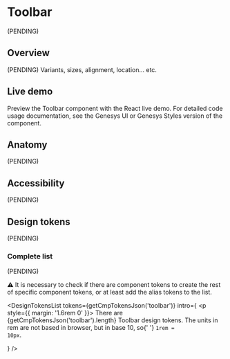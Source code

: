


<Meta of={Stories} />

# Toolbar

(PENDING)

## Overview

(PENDING) Variants, sizes, alignment, location... etc.

## Live demo

Preview the Toolbar component with the React live demo. For detailed code usage
documentation, see the Genesys UI or Genesys Styles version of the component.

<Canvas of={Stories.Example} />
<Controls of={Stories.Example} />

<section className="mrow">
  <div className="mcol-12 mcol-sm-6">
    <CardReact url="https://devoinc.github.io/genesys-ui/?path=/docs/components-core-layout-toolbar--docs" />
  </div>
  <div className="mcol-12 mcol-sm-6">
    <CardHtml url="https://gitlab.devotools.com/engineering/quvis/genesys-styles" />
  </div>
</section>

## Anatomy

(PENDING)

## Accessibility

(PENDING)

## Design tokens

(PENDING)

### Complete list

(PENDING)

⚠️ It is necessary to check if there are component tokens to create the rest of specific component tokens, or at least add the alias tokens to the list.

<DesignTokensList
  tokens={getCmpTokensJson('toolbar')}
  intro={
    <p style={{ margin: '1.6rem 0' }}>
      There are {getCmpTokensJson('toolbar').length} Toolbar design tokens. The
      units in rem are not based in browser, but in base 10, so{' '}
      <code>1rem = 10px</code>.
    </p>
  }
/>
